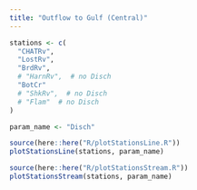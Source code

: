 ```yaml
---
title: "Outflow to Gulf (Central)"
---
```


```R
stations <- c(
  "CHATRv",
  "LostRv",
  "BrdRv",
  # "HarnRv",  # no Disch
  "BotCr"
  # "ShkRv",  # no Disch
  # "Flam"  # no Disch
)

param_name <- "Disch"

source(here::here("R/plotStationsLine.R"))
plotStationsLine(stations, param_name)

source(here::here("R/plotStationsStream.R"))
plotStationsStream(stations, param_name)


```
